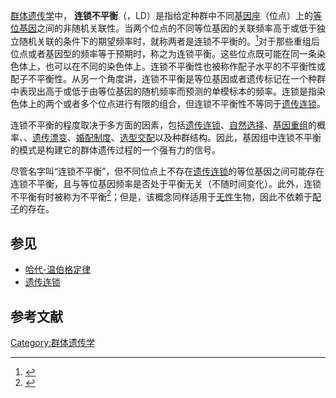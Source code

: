 {{Expand |time=2011-11-07T07:29:01+00:00 }}
[[群体遗传学|群体遗传学]]中， '''连锁不平衡'''（{{lang-en|linkage disequilibrium}}，LD）是指给定种群中不同[[基因座|基因座]]（位点）上的[[等位基因|等位基因]]之间的非随机关联性。当两个位点的不同等位基因的关联频率高于或低于独立随机关联的条件下的期望频率时，就称两者是连锁不平衡的。<ref name="ReferenceA">{{cite journal|last1=Slatkin|first1=Montgomery|title=Linkage disequilibrium — understanding the evolutionary past and mapping the medical future|journal=Nature Reviews Genetics|date=June 2008|volume=9|issue=6|pages=477–485|doi=10.1038/nrg2361|pmid=18427557|pmc=5124487}}</ref>对于那些重组后位点或者基因型的频率等于预期时，称之为连锁平衡。这些位点既可能在同一条染色体上，也可以在不同的染色体上。连锁不平衡性也被称作配子水平的不平衡性或配子不平衡性。从另一个角度讲，连锁不平衡是等位基因或者遗传标记在一个种群中表现出高于或低于由等位基因的随机频率而预测的单模标本的频率。连锁是指染色体上的两个或者多个位点进行有限的组合，但连锁不平衡性不等同于[[遗传连锁|遗传连锁]]。

连锁不平衡的程度取决于多方面的因素，包括[[遗传连锁|遗传连锁]]、[[自然选择|自然选择]]、[[基因重组|基因重组]]的概率、{{tsl|en|mutation rate|突变率}}、[[遗传漂变|遗传漂变]]、[[婚配制度|婚配制度]]、[[选型交配|选型交配]]以及种群结构。因此，基因组中连锁不平衡的模式是构建它的群体遗传过程的一个强有力的信号。

尽管名字叫“连锁不平衡”，但不同位点上不存在[[遗传连锁|遗传连锁]]的等位基因之间可能存在连锁不平衡，且与等位基因频率是否处于平衡无关（不随时间变化）。此外，连锁不平衡有时被称为{{tsl|en|gametic phase|配子相}}不平衡<ref>{{cite book | first=DS | last=Falconer | first2=TFC | last2=Mackay | title=Introduction to Quantitative Genetics | edition=4th | year=1996 | publisher=Addison Wesley Longman | isbn=978-0-582-24302-6 | location=Harlow, Essex, UK | url=https://archive.org/details/introductiontoqu00falc }}</ref>；但是，该概念同样适用于[[无性生殖|无性]]生物，因此不依赖于[[配子|配子]]的存在。

==参见==
*[[哈代-温伯格定律|哈代-温伯格定律]]
*[[遗传连锁|遗传连锁]]

==参考文献==
{{reflist}}

{{群体遗传学}}

[[Category:群体遗传学|Category:群体遗传学]]